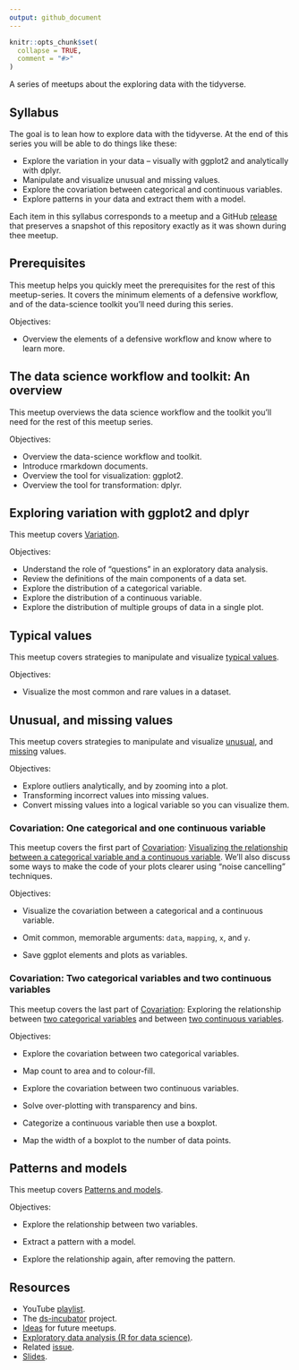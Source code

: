 ```yaml
---
output: github_document
---
```


```r
knitr::opts_chunk$set(
  collapse = TRUE,
  comment = "#>"
)
```

A series of meetups about the exploring data with the tidyverse.

## Syllabus

The goal is to lean how to explore data with the tidyverse. At the end of this
series you will be able to do things like these:

* Explore the variation in your data -- visually with ggplot2 and
analytically with dplyr.
* Manipulate and visualize unusual and missing values.
* Explore the covariation between categorical and continuous variables.
* Explore patterns in your data and extract them with a model.

Each item in this syllabus corresponds to a meetup and a GitHub
[release](https://github.com/2DegreesInvesting/ds.docker/releases) that
preserves a snapshot of this repository exactly as it was shown during
thee meetup.

## Prerequisites

This meetup helps you quickly meet the prerequisites for the rest of this
meetup-series. It covers the minimum elements of a defensive workflow, and of
the data-science toolkit you'll need during this series.

Objectives:

* Overview the elements of a defensive workflow and know where to learn more.

## The data science workflow and toolkit: An overview

This meetup overviews the data science workflow and the toolkit you'll need for
the rest of this meetup series.

Objectives:

* Overview the data-science workflow and toolkit.
* Introduce rmarkdown documents.
* Overview the tool for visualization: ggplot2.
* Overview the tool for transformation: dplyr.

## Exploring variation with ggplot2 and dplyr

This meetup covers
[Variation](https://r4ds.had.co.nz/exploratory-data-analysis.html#variation).

Objectives:

* Understand the role of "questions" in an exploratory data analysis.
* Review the definitions of the main components of a data set.
* Explore the distribution of a categorical variable.
* Explore the distribution of a continuous variable.
* Explore the distribution of multiple groups of data in a single plot.

## Typical values

This meetup covers strategies to manipulate and visualize [typical
values](https://r4ds.had.co.nz/exploratory-data-analysis.html#typical-values).

Objectives:

* Visualize the most common and rare values in a dataset.

## Unusual, and missing values

This meetup covers strategies to manipulate and visualize
[unusual](https://r4ds.had.co.nz/exploratory-data-analysis.html#unusual-values),
and
[missing](https://r4ds.had.co.nz/exploratory-data-analysis.html#missing-values-2)
values.

Objectives:

* Explore outliers analytically, and by zooming into a plot.
* Transforming incorrect values into missing values.
* Convert missing values into a logical variable so you can visualize them.

### Covariation: One categorical and one continuous variable

This meetup covers the first part of
[Covariation](https://r4ds.had.co.nz/exploratory-data-analysis.html#covariation):
[Visualizing the relationship between a categorical variable and a continuous
variable](https://r4ds.had.co.nz/exploratory-data-analysis.html#cat-cont). We'll
also discuss some ways to make the code of your plots clearer using "noise
cancelling" techniques.

Objectives:

* Visualize the covariation between a categorical and a continuous variable.

* Omit common, memorable arguments: `data`, `mapping`, `x`, and `y`.

* Save ggplot elements and plots as variables.

### Covariation: Two categorical variables and two continuous variables

This meetup covers the last part of
[Covariation](https://r4ds.had.co.nz/exploratory-data-analysis.html#covariation):
Exploring the relationship between [two categorical
variables](https://r4ds.had.co.nz/exploratory-data-analysis.html#two-categorical-variables)
and between [two continuous
variables](https://r4ds.had.co.nz/exploratory-data-analysis.html#two-continuous-variables).

Objectives:

* Explore the covariation between two categorical variables.

* Map count to area and to colour-fill.

* Explore the covariation between two continuous variables.

* Solve over-plotting with transparency and bins.

* Categorize a continuous variable then use a boxplot.

* Map the width of a boxplot to the number of data points.

## Patterns and models

This meetup covers [Patterns and
models](https://r4ds.had.co.nz/exploratory-data-analysis.html#patterns-and-models).

Objectives:

* Explore the relationship between two variables.

* Extract a pattern with a model.

* Explore the relationship again, after removing the pattern.

## Resources

* YouTube [playlist](https://bit.ly/ds-incubator-videos).
* The
[ds-incubator](https://github.com/2DegreesInvesting/ds-incubator#ds-incubator)
project.
* [Ideas](https://bit.ly/dsi-ideas) for future meetups.
* [Exploratory data analysis (R for data
science)](https://r4ds.had.co.nz/exploratory-data-analysis.html).
* Related [issue](https://github.com/2DegreesInvesting/ds-incubator/issues/76).
* [Slides](https://bit.ly/tidy-eda).
